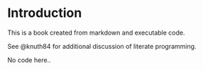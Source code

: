 # Introduction

This is a book created from markdown and executable code.

See @knuth84 for additional discussion of literate programming.

No code here..
